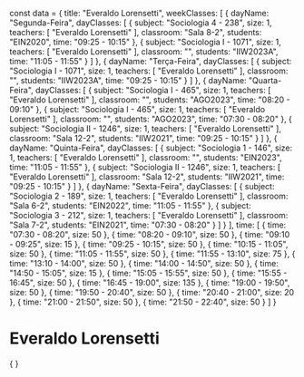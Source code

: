 const data = {
  title: "Everaldo Lorensetti",
  weekClasses: [
    {
      dayName: "Segunda-Feira",
      dayClasses: [
        {
          subject: "Sociologia 4 - 238",
          size: 1,
          teachers: [
            "Everaldo Lorensetti"
          ],
          classroom: "Sala 8-2",
          students: "EIN2020",
          time: "09:25 - 10:15"
        },
        {
          subject: "Sociologia I - 1071",
          size: 1,
          teachers: [
            "Everaldo Lorensetti"
          ],
          classroom: "",
          students: "IIW2023A",
          time: "11:05 - 11:55"
        }
      ]
    },
    {
      dayName: "Terça-Feira",
      dayClasses: [
        {
          subject: "Sociologia I - 1071",
          size: 1,
          teachers: [
            "Everaldo Lorensetti"
          ],
          classroom: "",
          students: "IIW2023A",
          time: "09:25 - 10:15"
        }
      ]
    },
    {
      dayName: "Quarta-Feira",
      dayClasses: [
        {
          subject: "Sociologia I - 465",
          size: 1,
          teachers: [
            "Everaldo Lorensetti"
          ],
          classroom: "",
          students: "AGO2023",
          time: "08:20 - 09:10"
        },
        {
          subject: "Sociologia I - 465",
          size: 1,
          teachers: [
            "Everaldo Lorensetti"
          ],
          classroom: "",
          students: "AGO2023",
          time: "07:30 - 08:20"
        },
        {
          subject: "Sociologia II - 1246",
          size: 1,
          teachers: [
            "Everaldo Lorensetti"
          ],
          classroom: "Sala 12-2",
          students: "IIW2021",
          time: "09:25 - 10:15"
        }
      ]
    },
    {
      dayName: "Quinta-Feira",
      dayClasses: [
        {
          subject: "Sociologia 1 - 146",
          size: 1,
          teachers: [
            "Everaldo Lorensetti"
          ],
          classroom: "",
          students: "EIN2023",
          time: "11:05 - 11:55"
        },
        {
          subject: "Sociologia II - 1246",
          size: 1,
          teachers: [
            "Everaldo Lorensetti"
          ],
          classroom: "Sala 12-2",
          students: "IIW2021",
          time: "09:25 - 10:15"
        }
      ]
    },
    {
      dayName: "Sexta-Feira",
      dayClasses: [
        {
          subject: "Sociologia 2 - 189",
          size: 1,
          teachers: [
            "Everaldo Lorensetti"
          ],
          classroom: "Sala 6-2",
          students: "EIN2022",
          time: "11:05 - 11:55"
        },
        {
          subject: "Sociologia 3 - 212",
          size: 1,
          teachers: [
            "Everaldo Lorensetti"
          ],
          classroom: "Sala 7-2",
          students: "EIN2021",
          time: "07:30 - 08:20"
        }
      ]
    }
  ],
  time: [
    {
      time: "07:30 - 08:20",
      size: 50
    },
    {
      time: "08:20 - 09:10",
      size: 50
    },
    {
      time: "09:10 - 09:25",
      size: 15
    },
    {
      time: "09:25 - 10:15",
      size: 50
    },
    {
      time: "10:15 - 11:05",
      size: 50
    },
    {
      time: "11:05 - 11:55",
      size: 50
    },
    {
      time: "11:55 - 13:10",
      size: 75
    },
    {
      time: "13:10 - 14:00",
      size: 50
    },
    {
      time: "14:00 - 14:50",
      size: 50
    },
    {
      time: "14:50 - 15:05",
      size: 15
    },
    {
      time: "15:05 - 15:55",
      size: 50
    },
    {
      time: "15:55 - 16:45",
      size: 50
    },
    {
      time: "16:45 - 19:00",
      size: 135
    },
    {
      time: "19:00 - 19:50",
      size: 50
    },
    {
      time: "19:50 - 20:40",
      size: 50
    },
    {
      time: "20:40 - 21:00",
      size: 20
    },
    {
      time: "21:00 - 21:50",
      size: 50
    },
    {
      time: "21:50 - 22:40",
      size: 50
    }
  ]
}

# Everaldo Lorensetti

<div>
    {
        <Grid
            title={data.title} 
            weekClasses={data.weekClasses} 
            time={data.time}
        />
    }
</div>